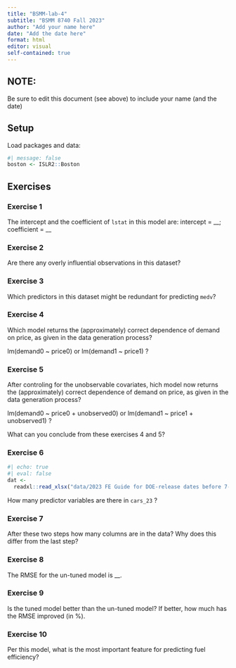 ```yaml
---
title: "BSMM-lab-4"
subtitle: "BSMM 8740 Fall 2023"
author: "Add your name here"
date: "Add the date here"
format: html
editor: visual
self-contained: true
---
```


::: callout-note
## NOTE:

Be sure to edit this document (see above) to include your name (and the date)
:::

## Setup

Load packages and data:

```r
#| message: false
boston <- ISLR2::Boston
```

## Exercises

### Exercise 1

The intercept and the coefficient of `lstat` in this model are: intercept = \_\_; coefficient = \_\_

### Exercise 2

Are there any overly influential observations in this dataset?

### Exercise 3

Which predictors in this dataset might be redundant for predicting `medv`?

### Exercise 4

Which model returns the (approximately) correct dependence of demand on price, as given in the data generation process?

lm(demand0 \~ price0) or lm(demand1 \~ price1) ?

### Exercise 5

After controling for the unobservable covariates, hich model now returns the (approximately) correct dependence of demand on price, as given in the data generation process?

lm(demand0 \~ price0 + unobserved0) or lm(demand1 \~ price1 + unobserved1) ?

What can you conclude from these exercises 4 and 5?

### Exercise 6

```r
#| echo: true
#| eval: false
dat <- 
  readxl::read_xlsx("data/2023 FE Guide for DOE-release dates before 7-28-2023.xlsx")
```

How many predictor variables are there in `cars_23` ?

### Exercise 7

After these two steps how many columns are in the data? Why does this differ from the last step?

### Exercise 8

The RMSE for the un-tuned model is \_\_.

### Exercise 9

Is the tuned model better than the un-tuned model? If better, how much has the RMSE improved (in %).

### Exercise 10

Per this model, what is the most important feature for predicting fuel efficiency?
